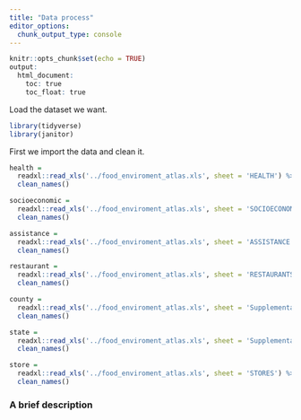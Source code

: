 ```yaml
---
title: "Data process"
editor_options: 
  chunk_output_type: console
---
```


```r
knitr::opts_chunk$set(echo = TRUE)
output:
  html_document: 
    toc: true
    toc_float: true
```

Load the dataset we want.
```r
library(tidyverse)
library(janitor)
````


First we import the data and clean it.
```r
health = 
  readxl::read_xls('../food_enviroment_atlas.xls', sheet = 'HEALTH') %>%
  clean_names()

socioeconomic = 
  readxl::read_xls('../food_enviroment_atlas.xls', sheet = 'SOCIOECONOMIC') %>%
  clean_names()

assistance = 
  readxl::read_xls('../food_enviroment_atlas.xls', sheet = 'ASSISTANCE') %>%
  clean_names()

restaurant = 
  readxl::read_xls('../food_enviroment_atlas.xls', sheet = 'RESTAURANTS') %>%
  clean_names()

county =
  readxl::read_xls('../food_enviroment_atlas.xls', sheet = 'Supplemental Data - County') %>%
  clean_names()

state =
  readxl::read_xls('../food_enviroment_atlas.xls', sheet = 'Supplemental Data - State') %>%
  clean_names()

store = 
  readxl::read_xls('../food_enviroment_atlas.xls', sheet = 'STORES') %>%
  clean_names()

```


### A brief description
```r

```
